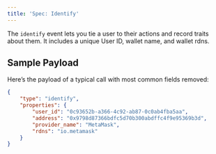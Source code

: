 ```yaml
---
title: 'Spec: Identify'
---
```


The `identify` event lets you tie a user to their actions and record traits about them. 
It includes a unique User ID, wallet name, and wallet rdns.

## Sample Payload

Here’s the payload of a typical call with most common fields removed:

```json
{
    "type": "identify",   
    "properties": {
        "user_id": "0c93652b-a366-4c92-ab87-0c0ab4fba5aa",
        "address": "0x9798d87366bdfc5d70b300abdffc4f9e95369b3d",
        "provider_name": "MetaMask",
        "rdns": "io.metamask"
    }
}
```